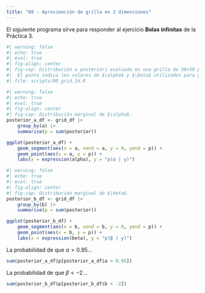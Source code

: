 ```yaml
---
title: "08 - Aproximación de grilla en 2 dimensiones"
---
```


El siguiente programa sirve para responder al ejercicio **Bolas infinitas** 
de la Práctica 3.

```r
#| warning: false
#| echo: true
#| eval: true 
#| fig-align: center
#| fig-cap: Distribución a posteriori evaluada en una grilla de 50×50 puntos.<br>
#|  El punto indica los valores de $\alpha$ y $\beta$ utilizados para generar los datos.
#| file: scripts/08_grid_2d.R
```

```r
#| warning: false
#| echo: true
#| eval: true 
#| fig-align: center
#| fig-cap: Distribución marginal de $\alpha$.
posterior_a_df <- grid_df |>
    group_by(a) |>
    summarise(p = sum(posterior))

ggplot(posterior_a_df) +
    geom_segment(aes(x = a, xend = a, y = 0, yend = p)) +
    geom_point(aes(x = a, y = p)) +
    labs(x = expression(alpha), y = "p(α | y)")
```

```r
#| warning: false
#| echo: true
#| eval: true 
#| fig-align: center
#| fig-cap: Distribución marginal de $\beta$.
posterior_b_df <- grid_df |>
    group_by(b) |>
    summarise(p = sum(posterior))

ggplot(posterior_b_df) +
    geom_segment(aes(x = b, xend = b, y = 0, yend = p)) +
    geom_point(aes(x = b, y = p)) +
    labs(x = expression(beta), y = "p(β | y)")
```

La probabilidad de que $\alpha > 0.95$...

```r
sum(posterior_a_df$p[posterior_a_df$a > 0.95])
```

La probabilidad de que $\beta < -2$...

```r
sum(posterior_b_df$p[posterior_b_df$b < -2])
```
